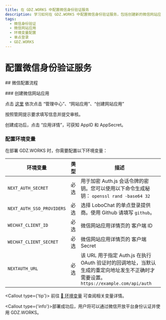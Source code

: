 ```yaml
---
title: 在 GDZ.WORKS 中配置微信身份验证服务
description: 学习如何在 GDZ.WORKS 中配置微信身份验证服务，包括创建新的微信网站应用、设置权限和环境变量。
tags:
  - 微信身份验证
  - 微信网站应用
  - 环境变量配置
  - 单点登录
  - GDZ.WORKS
---
```


# 配置微信身份验证服务

\## 微信配置流程

<Steps>
  ### 创建微信网站应用

  点击 [这里](https://open.weixin.qq.com/cgi-bin/index) 依次点击 “管理中心”、“网站应用”、“创建网站应用”

  按照管网提示要求填写信息并提交审核。

  创建成功后，点击 “应用详情”，可获知 AppID 和 AppSecret。

  ### 配置环境变量

  在部署 GDZ.WORKS 时，你需要配置以下环境变量：

  | 环境变量                      | 类型 | 描述                                                                                          |
  | ------------------------- | -- | ------------------------------------------------------------------------------------------- |
  | `NEXT_AUTH_SECRET`        | 必选 | 用于加密 Auth.js 会话令牌的密钥。您可以使用以下命令生成秘钥： `openssl rand -base64 32`                               |
  | `NEXT_AUTH_SSO_PROVIDERS` | 必选 | 选择 LoboChat 的单点登录提供商。使用 Github 请填写 `github`。                                                |
  | `WECHAT_CLIENT_ID`        | 必选 | 微信网站应用详情页的 客户端 ID                                                                           |
  | `WECHAT_CLIENT_SECRET`    | 必选 | 微信网站应用详情页的 客户端 Secret                                                                       |
  | `NEXTAUTH_URL`            | 必选 | 该 URL 用于指定 Auth.js 在执行 OAuth 验证时的回调地址，当默认生成的重定向地址发生不正确时才需要设置。`https://example.com/api/auth` |

  <Callout type={'tip'}>
    前往 [📘 环境变量](/zh/docs/self-hosting/environment-variables/auth#wechat) 可查阅相关变量详情。
  </Callout>
</Steps>

<Callout type={'info'}>部署成功后，用户将可以通过微信开放平台身份认证并使用 GDZ.WORKS。</Callout>
